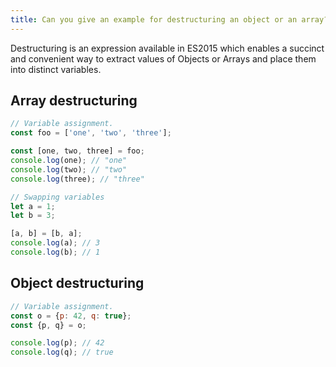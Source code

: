 ```yaml
---
title: Can you give an example for destructuring an object or an array?
---
```


Destructuring is an expression available in ES2015 which enables a succinct and convenient way to extract values of Objects or Arrays and place them into distinct variables.

## Array destructuring

```js
// Variable assignment.
const foo = ['one', 'two', 'three'];

const [one, two, three] = foo;
console.log(one); // "one"
console.log(two); // "two"
console.log(three); // "three"
```

```js
// Swapping variables
let a = 1;
let b = 3;

[a, b] = [b, a];
console.log(a); // 3
console.log(b); // 1
```

## Object destructuring

```js
// Variable assignment.
const o = {p: 42, q: true};
const {p, q} = o;

console.log(p); // 42
console.log(q); // true
```
